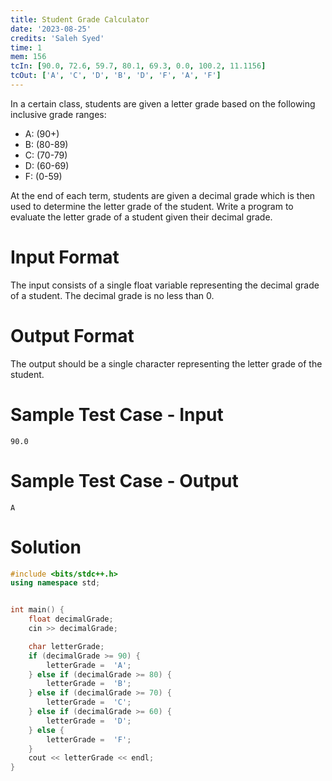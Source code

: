 ```yaml
---
title: Student Grade Calculator
date: '2023-08-25'
credits: 'Saleh Syed'
time: 1
mem: 156
tcIn: [90.0, 72.6, 59.7, 80.1, 69.3, 0.0, 100.2, 11.1156]
tcOut: ['A', 'C', 'D', 'B', 'D', 'F', 'A', 'F']
---
```


In a certain class, students are given a letter grade based on the following inclusive grade ranges:

- A: (90+)
- B: (80-89)
- C: (70-79)
- D: (60-69)
- F: (0-59)

At the end of each term, students are given a decimal grade which is then used to determine the letter grade of the student. Write a program to evaluate the letter grade of a student given their decimal grade.

# Input Format

The input consists of a single float variable representing the decimal grade of a student. The decimal grade is no less than 0.

# Output Format

The output should be a single character representing the letter grade of the student.

# Sample Test Case - Input
```
90.0
```

# Sample Test Case - Output
```
A
```


# Solution

<Solution>

```cpp
#include <bits/stdc++.h>
using namespace std;


int main() {
    float decimalGrade;
    cin >> decimalGrade;

    char letterGrade;
    if (decimalGrade >= 90) {
        letterGrade =  'A';
    } else if (decimalGrade >= 80) {
        letterGrade =  'B';
    } else if (decimalGrade >= 70) {
        letterGrade =  'C';
    } else if (decimalGrade >= 60) {
        letterGrade =  'D';
    } else {
        letterGrade =  'F';
    }
    cout << letterGrade << endl;
}
```
